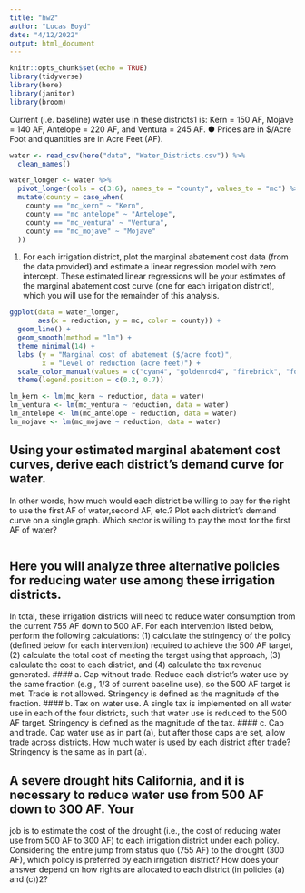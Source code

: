 ```yaml
---
title: "hw2"
author: "Lucas Boyd"
date: "4/12/2022"
output: html_document
---
```


```r
knitr::opts_chunk$set(echo = TRUE)
library(tidyverse)
library(here)
library(janitor)
library(broom)
```

 Current (i.e. baseline) water use in these districts1
is: Kern = 150 AF, Mojave = 140 AF, Antelope = 220
AF, and Ventura = 245 AF.
● Prices are in $/Acre Foot and quantities are in Acre Feet (AF).

```r
water <- read_csv(here("data", "Water_Districts.csv")) %>% 
  clean_names() 

water_longer <- water %>% 
  pivot_longer(cols = c(3:6), names_to = "county", values_to = "mc") %>% 
  mutate(county = case_when(
    county == "mc_kern" ~ "Kern", 
    county == "mc_antelope" ~ "Antelope", 
    county == "mc_ventura" ~ "Ventura", 
    county == "mc_mojave" ~ "Mojave"
  ))
```
1. For each irrigation district, plot the marginal abatement cost data (from the data provided) and
estimate a linear regression model with zero intercept. These estimated linear regressions will be your
estimates of the marginal abatement cost curve (one for each irrigation district), which you will use for
the remainder of this analysis.

```r
ggplot(data = water_longer, 
       aes(x = reduction, y = mc, color = county)) +
  geom_line() + 
  geom_smooth(method = "lm") +
  theme_minimal(14) +
  labs (y = "Marginal cost of abatement ($/acre foot)", 
        x = "Level of reduction (acre feet)") +
  scale_color_manual(values = c("cyan4", "goldenrod4", "firebrick", "forestgreen")) +
  theme(legend.position = c(0.2, 0.7))
```

```r
lm_kern <- lm(mc_kern ~ reduction, data = water)
lm_ventura <- lm(mc_ventura ~ reduction, data = water)
lm_antelope <- lm(mc_antelope ~ reduction, data = water)
lm_mojave <- lm(mc_mojave ~ reduction, data = water)
```




## Using your estimated marginal abatement cost curves, derive each district’s demand curve for water.
 
In other words, how much would each district be willing to pay for the right to use the first AF of water,second AF, etc.? Plot each district’s demand curve on a single graph. Which sector is willing to pay the most for the first AF of water?

```r

```


## Here you will analyze three alternative policies for reducing water use among these irrigation districts.
In total, these irrigation districts will need to reduce water consumption from the current 755 AF down
to 500 AF. For each intervention listed below, perform the following calculations: (1) calculate the
stringency of the policy (defined below for each intervention) required to achieve the 500 AF target, (2)
calculate the total cost of meeting the target using that approach, (3) calculate the cost to each district,
and (4) calculate the tax revenue generated.
#### a. Cap without trade. Reduce each district’s water use by the same fraction (e.g., 1/3 of current
baseline use), so the 500 AF target is met. Trade is not allowed. Stringency is defined as the
magnitude of the fraction.
#### b. Tax on water use. A single tax is implemented on all water use in each of the four districts, such
that water use is reduced to the 500 AF target. Stringency is defined as the magnitude of the
tax.
#### c. Cap and trade. Cap water use as in part (a), but after those caps are set, allow trade across
districts. How much water is used by each district after trade? Stringency is the same as in part
(a).

## A severe drought hits California, and it is necessary to reduce water use from 500 AF down to 300 AF. Your
job is to estimate the cost of the drought (i.e., the cost of reducing water use from 500 AF to 300 AF) to
each irrigation district under each policy. Considering the entire jump from status quo (755 AF) to the
drought (300 AF), which policy is preferred by each irrigation district? How does your answer depend on
how rights are allocated to each district (in policies (a) and (c))2? 




